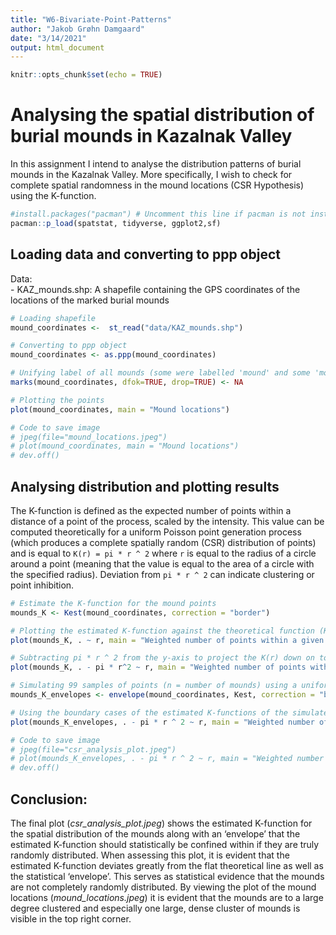 ```yaml
---
title: "W6-Bivariate-Point-Patterns"
author: "Jakob Grøhn Damgaard"
date: "3/14/2021"
output: html_document
---
```


```r
knitr::opts_chunk$set(echo = TRUE)
```

# Analysing the spatial distribution of burial mounds in Kazalnak Valley
In this assignment I intend to analyse the distribution patterns of burial mounds in the Kazalnak Valley. More specifically, I wish to check for complete spatial randomness in the mound locations (CSR Hypothesis) using the K-function.

```r
#install.packages("pacman") # Uncomment this line if pacman is not installed locally
pacman::p_load(spatstat, tidyverse, ggplot2,sf)
```


## Loading data and converting to ppp object
Data: <br>
- KAZ_mounds.shp: A shapefile containing the GPS coordinates of the locations of the marked burial mounds <br>
```r
# Loading shapefile
mound_coordinates <-  st_read("data/KAZ_mounds.shp")

# Converting to ppp object
mound_coordinates <- as.ppp(mound_coordinates)

# Unifying label of all mounds (some were labelled 'mound' and some 'mound?')
marks(mound_coordinates, dfok=TRUE, drop=TRUE) <- NA
```
```r
# Plotting the points
plot(mound_coordinates, main = "Mound locations")

# Code to save image
# jpeg(file="mound_locations.jpeg")
# plot(mound_coordinates, main = "Mound locations")
# dev.off()
```



## Analysing distribution and plotting results
The K-function is defined as the expected number of points within a distance of a point of the process, scaled by the intensity. This value can be computed theoretically for a uniform Poisson point generation process (which produces a complete spatially random (CSR) distribution of points) and is equal to `K(r) = pi * r ^ 2` where `r` is equal to the radius of a circle around a point (meaning that the value is equal to the area of a circle  with the specified radius). Deviation from `pi * r ^ 2` can indicate clustering or point inhibition.
```r
# Estimate the K-function for the mound points
mounds_K <- Kest(mound_coordinates, correction = "border")

# Plotting the estimated K-function against the theoretical function (K(r)) for a CSR distribution. The default plot shows quadratic growth
plot(mounds_K, . ~ r, main = "Weighted number of points within a given radius", xlab = "Radius")

# Subtracting pi * r ^ 2 from the y-axis to project the K(r) down on to the x-axis. This makes it easier to asses whether the mound points K-function estimate deviates from the K(r).
plot(mounds_K, . - pi * r^2 ~ r, main = "Weighted number of points within a given radius (flattened)", xlab = "Radius")

# Simulating 99 samples of points (n = number of mounds) using a uniform Poisson process. 
mounds_K_envelopes <- envelope(mound_coordinates, Kest, correction = "border")

# Using the boundary cases of the estimated K-functions of the simulated samples to create an 'envelope' (akin to a confidence interval) which defines an area that an estimated K-function should likely fall within if the analysed points are completely spatially randomly distributed. Plotting this envelope along with the estimated K-function for the mounds can then be used assess CSR hypothesis for the mounds
plot(mounds_K_envelopes, . - pi * r ^ 2 ~ r, main = "Weighted number of points within a given radius (flattened)", xlab = "Radius")

# Code to save image
# jpeg(file="csr_analysis_plot.jpeg")
# plot(mounds_K_envelopes, . - pi * r ^ 2 ~ r, main = "Weighted number of points within a given radius (flattened)", xlab = "Radius")
# dev.off()
```

## Conclusion:
The final plot (*csr_analysis_plot.jpeg*) shows the estimated K-function for the spatial distribution of the mounds along with an 'envelope' that the estimated K-function should statistically be confined within if they are truly randomly distributed. When assessing this plot, it is evident that the estimated K-function deviates greatly from the flat theoretical line as well as the statistical 'envelope'. This serves as statistical evidence that the mounds are not completely randomly distributed. By viewing the plot of the mound locations (*mound_locations.jpeg*) it is evident that the mounds are to a large degree clustered and especially one large, dense cluster of mounds is visible in the top right corner.